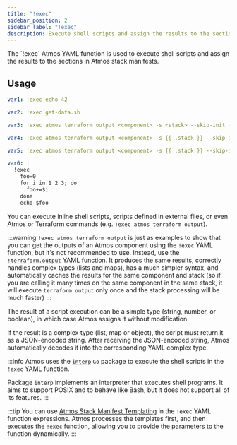 ```yaml
---
title: "!exec"
sidebar_position: 2
sidebar_label: "!exec"
description: Execute shell scripts and assign the results to the sections in Atmos stack manifests
---
```



<Intro>
    The `!exec` Atmos YAML function is used to execute shell scripts and assign
    the results to the sections in Atmos stack manifests.
</Intro>

## Usage

```yaml
var1: !exec echo 42

var2: !exec get-data.sh

var3: !exec atmos terraform output <component> -s <stack> --skip-init -- -json test_label_id

var4: !exec atmos terraform output <component> -s {{ .stack }} --skip-init -- -json test_map

var5: !exec atmos terraform output <component> -s {{ .stack }} --skip-init -- -json test_list

var6: |
  !exec
    foo=0
    for i in 1 2 3; do
      foo+=$i
    done
    echo $foo
```

You can execute inline shell scripts, scripts defined in external files, or even Atmos or Terraform commands
(e.g. `!exec atmos terraform output`).

:::warning
`!exec atmos terraform output` is just as examples to show that you can get the outputs of an Atmos component using
the `!exec` YAML function, but it's not recommended to use.
Instead, use the [`!terraform.output`](/core-concepts/stacks/yaml-functions/terraform.output)
YAML function. It produces the same results, correctly handles complex types (lists and maps),
has a much simpler syntax, and automatically caches the results for the same component and stack (so if you are calling
it many times on the same component in the same stack, it will execute `terraform output` only once and the stack
processing will be much faster)
:::

The result of a script execution can be a simple type (string, number, or boolean), in which case Atmos
assigns it without modification.

If the result is a complex type (list, map or object), the script must return it as a JSON-encoded string.
After receiving the JSON-encoded string, Atmos automatically decodes it into the corresponding YAML complex type.

:::info
Atmos uses the [`interp`](https://pkg.go.dev/mvdan.cc/sh/v3@v3.10.0/interp) `Go` package to execute the shell scripts
in the `!exec` YAML function.

Package `interp` implements an interpreter that executes shell programs.
It aims to support POSIX and to behave like Bash, but it does not support all of its features.
:::

:::tip
You can use [Atmos Stack Manifest Templating](/core-concepts/stacks/templates) in the `!exec` YAML function expressions.
Atmos processes the templates first, and then executes the `!exec` function, allowing you to provide the parameters to
the function dynamically.
:::
